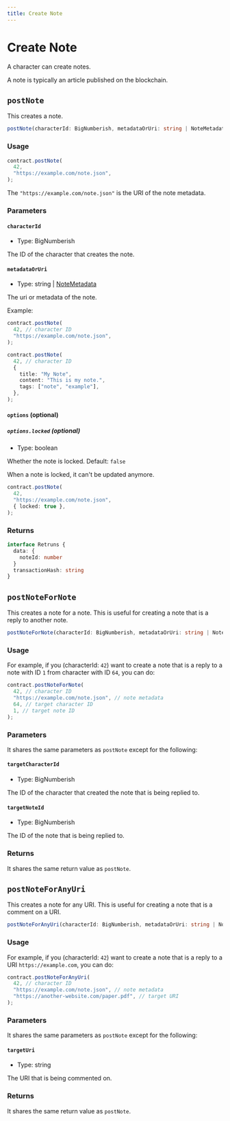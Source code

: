 ```yaml
---
title: Create Note
---
```


# Create Note

A character can create notes.

A note is typically an article published on the blockchain.

## `postNote`

This creates a note.

```ts
postNote(characterId: BigNumberish, metadataOrUri: string | NoteMetadata, __namedParameters?: PostNoteOptions, overrides?: Overrides): Promise<Result<{ noteId: number; }, true>>
```

### Usage

```ts
contract.postNote(
  42,
  "https://example.com/note.json",
);
```

The `"https://example.com/note.json"` is the URI of the note metadata.

### Parameters

#### `characterId`

- Type: BigNumberish

The ID of the character that creates the note.

#### `metadataOrUri`

- Type: string | [NoteMetadata](/docs/specs/metadata/note-metadata)

The uri or metadata of the note.

Example:

```ts {3}
contract.postNote(
  42, // character ID
  "https://example.com/note.json",
);
```

```ts {3-8}
contract.postNote(
  42, // character ID
  {
    title: "My Note",
    content: "This is my note.",
    tags: ["note", "example"],
  },
);
```

#### `options` (optional)

##### `options.locked` (optional)

- Type: boolean

Whether the note is locked. Default: `false`

When a note is locked, it can't be updated anymore.

```ts {4}
contract.postNote(
  42,
  "https://example.com/note.json",
  { locked: true },
);
```

### Returns

```ts
interface Retruns {
  data: {
    noteId: number
  }
  transactionHash: string
}
```

## `postNoteForNote`

This creates a note for a note. This is useful for creating a note that is a reply to another note.

```ts
postNoteForNote(characterId: BigNumberish, metadataOrUri: string | NoteMetadata, targetCharacterId: BigNumberish, targetNoteId: BigNumberish, __namedParameters?: PostNoteOptions, overrides?: Overrides): Promise<Result<{ noteId: number; }, true>>
```

### Usage

For example, if you (characterId: `42`) want to create a note that is a reply to a note with ID `1` from character with ID `64`, you can do:

```ts
contract.postNoteForNote(
  42, // character ID
  "https://example.com/note.json", // note metadata
  64, // target character ID
  1, // target note ID
);
```

### Parameters

It shares the same parameters as `postNote` except for the following:

#### `targetCharacterId`

- Type: BigNumberish

The ID of the character that created the note that is being replied to.

#### `targetNoteId`

- Type: BigNumberish

The ID of the note that is being replied to.

### Returns

It shares the same return value as `postNote`.

## `postNoteForAnyUri`

This creates a note for any URI. This is useful for creating a note that is a comment on a URI.

```ts
postNoteForAnyUri(characterId: BigNumberish, metadataOrUri: string | NoteMetadata, targetUri: string, __namedParameters?: PostNoteOptions, overrides?: Overrides): Promise<Result<{ noteId: number; }, true>>
```

### Usage

For example, if you (characterId: `42`) want to create a note that is a reply to a URI `https://example.com`, you can do:

```ts
contract.postNoteForAnyUri(
  42, // character ID
  "https://example.com/note.json", // note metadata
  "https://another-website.com/paper.pdf", // target URI
);
```

### Parameters

It shares the same parameters as `postNote` except for the following:

#### `targetUri`

- Type: string

The URI that is being commented on.

### Returns

It shares the same return value as `postNote`.
